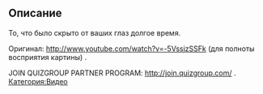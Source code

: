 
== Описание ==
То, что было скрыто от ваших глаз долгое время.

Оригинал: http://www.youtube.com/watch?v=-5VssjzSSFk (для полноты восприятия картины) .


JOIN QUIZGROUP PARTNER PROGRAM: http://join.quizgroup.com/ .
[[Категория:Видео]]